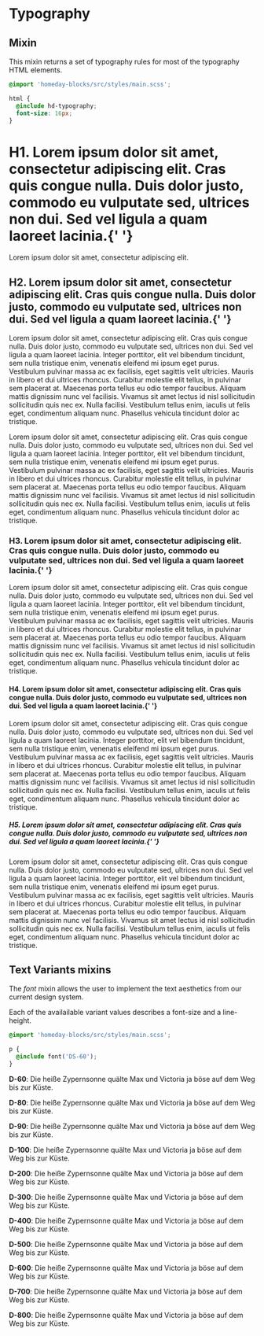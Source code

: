 
<Meta title="Guidelines/Typography" />

# Typography

## Mixin

This mixin returns a set of typography rules for most of the typography HTML elements.

```css
@import 'homeday-blocks/src/styles/main.scss';

html {
  @include hd-typography;
  font-size: 16px;
}
```

<Canvas>
  <div className="story-container story-container--light">
    <div className="hd-typography">
      <h1>
        H1. Lorem ipsum dolor sit amet, consectetur adipiscing elit. Cras quis
        congue nulla. Duis dolor justo, commodo eu vulputate sed, ultrices non
        dui. Sed vel ligula a quam laoreet lacinia.{' '}
      </h1>
      <p>Lorem ipsum dolor sit amet, consectetur adipiscing elit.</p>
      <h2>
        H2. Lorem ipsum dolor sit amet, consectetur adipiscing elit. Cras quis
        congue nulla. Duis dolor justo, commodo eu vulputate sed, ultrices non
        dui. Sed vel ligula a quam laoreet lacinia.{' '}
      </h2>
      <p>
        Lorem ipsum dolor sit amet, consectetur adipiscing elit. Cras quis
        congue nulla. Duis dolor justo, commodo eu vulputate sed, ultrices non
        dui. Sed vel ligula a quam laoreet lacinia. Integer porttitor, elit vel
        bibendum tincidunt, sem nulla tristique enim, venenatis eleifend mi
        ipsum eget purus. Vestibulum pulvinar massa ac ex facilisis, eget
        sagittis velit ultricies. Mauris in libero et dui ultrices rhoncus.
        Curabitur molestie elit tellus, in pulvinar sem placerat at. Maecenas
        porta tellus eu odio tempor faucibus. Aliquam mattis dignissim nunc vel
        facilisis. Vivamus sit amet lectus id nisl sollicitudin sollicitudin
        quis nec ex. Nulla facilisi. Vestibulum tellus enim, iaculis ut felis
        eget, condimentum aliquam nunc. Phasellus vehicula tincidunt dolor ac
        tristique.
      </p>
      <p>
        Lorem ipsum dolor sit amet, consectetur adipiscing elit. Cras quis
        congue nulla. Duis dolor justo, commodo eu vulputate sed, ultrices non
        dui. Sed vel ligula a quam laoreet lacinia. Integer porttitor, elit vel
        bibendum tincidunt, sem nulla tristique enim, venenatis eleifend mi
        ipsum eget purus. Vestibulum pulvinar massa ac ex facilisis, eget
        sagittis velit ultricies. Mauris in libero et dui ultrices rhoncus.
        Curabitur molestie elit tellus, in pulvinar sem placerat at. Maecenas
        porta tellus eu odio tempor faucibus. Aliquam mattis dignissim nunc vel
        facilisis. Vivamus sit amet lectus id nisl sollicitudin sollicitudin
        quis nec ex. Nulla facilisi. Vestibulum tellus enim, iaculis ut felis
        eget, condimentum aliquam nunc. Phasellus vehicula tincidunt dolor ac
        tristique.
      </p>
      <h3>
        H3. Lorem ipsum dolor sit amet, consectetur adipiscing elit. Cras quis
        congue nulla. Duis dolor justo, commodo eu vulputate sed, ultrices non
        dui. Sed vel ligula a quam laoreet lacinia.{' '}
      </h3>
      <p>
        Lorem ipsum dolor sit amet, consectetur adipiscing elit. Cras quis
        congue nulla. Duis dolor justo, commodo eu vulputate sed, ultrices non
        dui. Sed vel ligula a quam laoreet lacinia. Integer porttitor, elit vel
        bibendum tincidunt, sem nulla tristique enim, venenatis eleifend mi
        ipsum eget purus. Vestibulum pulvinar massa ac ex facilisis, eget
        sagittis velit ultricies. Mauris in libero et dui ultrices rhoncus.
        Curabitur molestie elit tellus, in pulvinar sem placerat at. Maecenas
        porta tellus eu odio tempor faucibus. Aliquam mattis dignissim nunc vel
        facilisis. Vivamus sit amet lectus id nisl sollicitudin sollicitudin
        quis nec ex. Nulla facilisi. Vestibulum tellus enim, iaculis ut felis
        eget, condimentum aliquam nunc. Phasellus vehicula tincidunt dolor ac
        tristique.
      </p>
      <h4>
        H4. Lorem ipsum dolor sit amet, consectetur adipiscing elit. Cras quis
        congue nulla. Duis dolor justo, commodo eu vulputate sed, ultrices non
        dui. Sed vel ligula a quam laoreet lacinia.{' '}
      </h4>
      <p>
        Lorem ipsum dolor sit amet, consectetur adipiscing elit. Cras quis
        congue nulla. Duis dolor justo, commodo eu vulputate sed, ultrices non
        dui. Sed vel ligula a quam laoreet lacinia. Integer porttitor, elit vel
        bibendum tincidunt, sem nulla tristique enim, venenatis eleifend mi
        ipsum eget purus. Vestibulum pulvinar massa ac ex facilisis, eget
        sagittis velit ultricies. Mauris in libero et dui ultrices rhoncus.
        Curabitur molestie elit tellus, in pulvinar sem placerat at. Maecenas
        porta tellus eu odio tempor faucibus. Aliquam mattis dignissim nunc vel
        facilisis. Vivamus sit amet lectus id nisl sollicitudin sollicitudin
        quis nec ex. Nulla facilisi. Vestibulum tellus enim, iaculis ut felis
        eget, condimentum aliquam nunc. Phasellus vehicula tincidunt dolor ac
        tristique.
      </p>
      <h5>
        H5. Lorem ipsum dolor sit amet, consectetur adipiscing elit. Cras quis
        congue nulla. Duis dolor justo, commodo eu vulputate sed, ultrices non
        dui. Sed vel ligula a quam laoreet lacinia.{' '}
      </h5>
      <p>
        Lorem ipsum dolor sit amet, consectetur adipiscing elit. Cras quis
        congue nulla. Duis dolor justo, commodo eu vulputate sed, ultrices non
        dui. Sed vel ligula a quam laoreet lacinia. Integer porttitor, elit vel
        bibendum tincidunt, sem nulla tristique enim, venenatis eleifend mi
        ipsum eget purus. Vestibulum pulvinar massa ac ex facilisis, eget
        sagittis velit ultricies. Mauris in libero et dui ultrices rhoncus.
        Curabitur molestie elit tellus, in pulvinar sem placerat at. Maecenas
        porta tellus eu odio tempor faucibus. Aliquam mattis dignissim nunc vel
        facilisis. Vivamus sit amet lectus id nisl sollicitudin sollicitudin
        quis nec ex. Nulla facilisi. Vestibulum tellus enim, iaculis ut felis
        eget, condimentum aliquam nunc. Phasellus vehicula tincidunt dolor ac
        tristique.
      </p>
    </div>
  </div>
</Canvas>

## Text Variants mixins

The _font_ mixin allows the user to implement the text aesthetics from our current design system.

Each of the availailable variant values describes a font-size and a line-height.

```css
@import 'homeday-blocks/src/styles/main.scss';

p {
  @include font('DS-60');
}
```

<Canvas>
  <div>
    <p className="font-DS-60">
      <b>D-60</b>: Die heiße Zypernsonne quälte Max und Victoria ja böse auf dem
      Weg bis zur Küste.
    </p>
    <p className="font-DS-80">
      <b>D-80</b>: Die heiße Zypernsonne quälte Max und Victoria ja böse auf dem
      Weg bis zur Küste.
    </p>
    <p className="font-DS-90">
      <b>D-90</b>: Die heiße Zypernsonne quälte Max und Victoria ja böse auf dem
      Weg bis zur Küste.
    </p>
    <p className="font-DS-100">
      <b>D-100</b>: Die heiße Zypernsonne quälte Max und Victoria ja böse auf
      dem Weg bis zur Küste.
    </p>
    <p className="font-DS-200">
      <b>D-200</b>: Die heiße Zypernsonne quälte Max und Victoria ja böse auf
      dem Weg bis zur Küste.
    </p>
    <p className="font-DS-300">
      <b>D-300</b>: Die heiße Zypernsonne quälte Max und Victoria ja böse auf
      dem Weg bis zur Küste.
    </p>
    <p className="font-DS-400">
      <b>D-400</b>: Die heiße Zypernsonne quälte Max und Victoria ja böse auf
      dem Weg bis zur Küste.
    </p>
    <p className="font-DS-500">
      <b>D-500</b>: Die heiße Zypernsonne quälte Max und Victoria ja böse auf
      dem Weg bis zur Küste.
    </p>
    <p className="font-DS-600">
      <b>D-600</b>: Die heiße Zypernsonne quälte Max und Victoria ja böse auf
      dem Weg bis zur Küste.
    </p>
    <p className="font-DS-700">
      <b>D-700</b>: Die heiße Zypernsonne quälte Max und Victoria ja böse auf
      dem Weg bis zur Küste.
    </p>
    <p className="font-DS-800">
      <b>D-800</b>: Die heiße Zypernsonne quälte Max und Victoria ja böse auf
      dem Weg bis zur Küste.
    </p>
  </div>
</Canvas>
